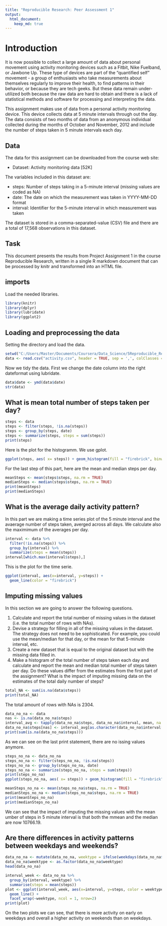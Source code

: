 ```yaml
---
title: "Reproducible Research: Peer Assessment 1"
output: 
  html_document:
    keep_md: true
---
```


# Introduction

It is now possible to collect a large amount of data about personal movement using activity monitoring devices such as a Fitbit, Nike Fuelband, or Jawbone Up. These type of devices are part of the "quantified self" movement - a group of enthusiasts who take measurements about themselves regularly to improve their health, to find patterns in their behavior, or because they are tech geeks. But these data remain under-utilized both because the raw data are hard to obtain and there is a lack of statistical methods and software for processing and interpreting the data.

This assignment makes use of data from a personal activity monitoring device. This device collects data at 5 minute intervals through out the day. The data consists of two months of data from an anonymous individual collected during the months of October and November, 2012 and include the number of steps taken in 5 minute intervals each day.

## Data

The data for this assignment can be downloaded from the course web site:

- Dataset: Activity monitoring data [52K]

The variables included in this dataset are:

- steps: Number of steps taking in a 5-minute interval (missing values are coded as NA)
- date: The date on which the measurement was taken in YYYY-MM-DD format
- interval: Identifier for the 5-minute interval in which measurement was taken

The dataset is stored in a comma-separated-value (CSV) file and there are a total of 17,568 observations in this dataset.

## Task

This document presents the results from Project Assignment 1 in the course Reproducible Research, written in a single R markdown document that can be processed by knitr and transformed into an HTML file.

## imports

Load the needed libraries.

```r
library(knitr)
library(dplyr)
library(lubridate)
library(ggplot2)
```

## Loading and preprocessing the data

Setting the directory and load the data.

```r
setwd("C:/Users/Master/Documents/Coursera/Data_Science/5Reproducible_Reasearch/Assignments/Meine_Solution/RepData_PeerAssessment1")
data <- read.csv("activity.csv", header = TRUE, sep = ',', colClasses = c("numeric", "character", "integer"))
```

Now we tidy the data. First we change the date column into the right dateformat using lubridate.

```r
data$date <- ymd(data$date)
str(data)
```
## What is mean total number of steps taken per day?

```r
steps <- data
steps <- filter(steps, !is.na(steps))
steps <- group_by(steps, date)
steps <- summarize(steps, steps = sum(steps))
print(steps)
```

Here is the plot for the histogramm. We use gplot.

```r
ggplot(steps, aes( x= steps)) + geom_histogram(fill = "firebrick", binwidth = 1000) + labs(title = "Histogrammm for steps per day", x = "Steps per day", y = "Frequency")
```

For the last step of this part, here are the mean and median steps per day.

```r
meanSteps <- mean(steps$steps, na.rm = TRUE)
medianSteps <- median(steps$steps, na.rm = TRUE)
print(meanSteps)
print(medianSteps)
```

## What is the average daily activity pattern?

In this part we are making a time series plot of the 5 minute interval and the avaerage number of steps taken, averged across all days. We calculate also the maximimum of the averages per day.

```r
interval <- data %>%
  filter(!is.na(steps)) %>%
  group_by(interval) %>%
  summarize(steps = mean(steps))
interval[which.max(interval$steps),]
```

This is the plot for the time serie.

```r
ggplot(interval, aes(x=interval, y=steps)) +
  geom_line(color = "firebrick")
```

## Imputing missing values

In this section we are going to answer the following questions.

1. Calculate and report the total number of missing values in the dataset (i.e. the total number of rows with NAs).
2. Devise a strategy for filling in all of the missing values in the dataset. The strategy does not need to be sophisticated. For example, you could use the mean/median for that day, or the mean for that 5-minute interval, etc.
3. Create a new dataset that is equal to the original dataset but with the missing data filled in.
4. Make a histogram of the total number of steps taken each day and calculate and report the mean and median total number of steps taken per day. Do these values differ from the estimates from the first part of the assignment? What is the impact of imputing missing data on the estimates of the total daily number of steps?

```r
total_NA <- sum(is.na(data$steps))
print(total_NA)
```

The total amount of rows with NAs is 2304.

```r
data_no_na <- data
nas <- is.na(data_no_na$steps)
interval_avg <- tapply(data_no_na$steps, data_no_na$interval, mean, na.rm = TRUE, simplify = TRUE)
data_no_na$steps[nas] <- interval_avg[as.character(data_no_na$interval[nas])]
print(sum(is.na(data_no_na$steps)))
```

As we can see on the last print statement, there are no issing values anymore.

```r
steps_no_na <- data_no_na
steps_no_na <- filter(steps_no_na, !is.na(steps))
steps_no_na <- group_by(steps_no_na, date)
steps_no_na <- summarize(steps_no_na, steps = sum(steps))
print(steps_no_na)
ggplot(steps_no_na, aes( x= steps)) + geom_histogram(fill = "firebrick", binwidth = 1000) + labs(title = "Histogrammm for steps per day", x = "Steps per day", y = "Frequency")
```

```r
meanSteps_no_na <- mean(steps_no_na$steps, na.rm = TRUE)
medianSteps_no_na <- median(steps_no_na$steps, na.rm = TRUE)
print(meanSteps_no_na)
print(medianSteps_no_na)
```

We can see that the impact of imputing the missing values with the mean umber of steps in 5 minute interval is that both the mmean and the median are now 10766.19.

## Are there differences in activity patterns between weekdays and weekends?

```r
data_no_na <- mutate(data_no_na, weektype = ifelse(weekdays(data_no_na$date) == "Saturday" | weekdays(data_no_na$date) == "Sunday", "weekend", "weekday"))
data_no_na$weektype <- as.factor(data_no_na$weektype)
head(data_no_na)
```

```r
interval_week <- data_no_na %>%
  group_by(interval, weektype) %>%
  summarise(steps = mean(steps))
plot <- ggplot(interval_week, aes(x=interval, y=steps, color = weektype)) +
  geom_line() +
  facet_wrap(~weektype, ncol = 1, nrow=2)
print(plot)
```

On the two plots we can see, that there is more activity on early on weekdays and overall a higher activity on weekends than on weekdays.
